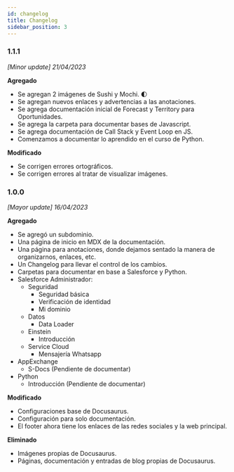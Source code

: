 ```yaml
---
id: changelog
title: Changelog
sidebar_position: 3
---
```


### 1.1.1
*[Minor update] 21/04/2023*

**Agregado**
* Se agregan 2 imágenes de Sushi y Mochi. :first_quarter_moon:
* Se agregan nuevos enlaces y advertencias a las anotaciones.
* Se agrega documentación inicial de Forecast y Territory para Oportunidades.
* Se agrega la carpeta para documentar bases de Javascript.
* Se agrega documentación de Call Stack y Event Loop en JS.
* Comenzamos a documentar lo aprendido en el curso de Python.

**Modificado**
* Se corrigen errores ortográficos.
* Se corrigen errores al tratar de visualizar imágenes.


### 1.0.0 
*[Mayor update] 16/04/2023* 

**Agregado**
* Se agregó un subdominio.
* Una página de inicio en MDX de la documentación.
* Una página para anotaciones, donde dejamos sentado la manera de organizarnos, enlaces, etc.
* Un Changelog para llevar el control de los cambios.
* Carpetas para documentar en base a Salesforce y Python.
* Salesforce Administrador:
    * Seguridad
        * Seguridad básica
        * Verificación de identidad
        * Mi dominio
    * Datos
        * Data Loader
    * Einstein
        * Introducción
    * Service Cloud
        * Mensajería Whatsapp
* AppExchange
    * S-Docs (Pendiente de documentar)
* Python
    * Introducción (Pendiente de documentar)

**Modificado**
* Configuraciones base de Docusaurus.
* Configuración para solo documentación.
* El footer ahora tiene los enlaces de las redes sociales y la web principal.

**Eliminado**
* Imágenes propias de Docusaurus.
* Páginas, documentación y entradas de blog propias de Docusaurus.
